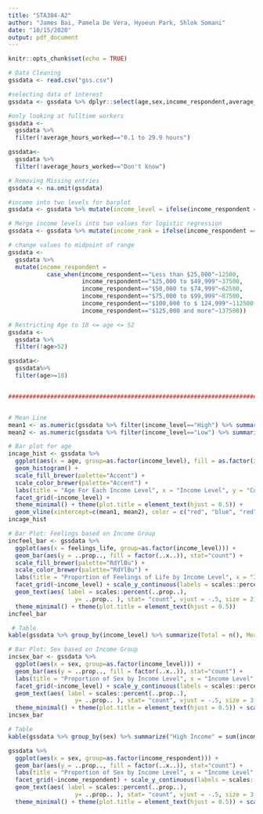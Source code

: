 ```yaml
---
title: "STA304-A2"
author: "James Bai, Pamela De Vera, Hyoeun Park, Shlok Somani"
date: "10/15/2020"
output: pdf_document
---
```


```r
knitr::opts_chunk$set(echo = TRUE)

# Data Cleaning
gssdata <- read.csv("gss.csv")

#selecting data of interest
gssdata <- gssdata %>% dplyr::select(age,sex,income_respondent,average_hours_worked,feelings_life)

#only looking at fulltime workers
gssdata <-
  gssdata %>%
  filter(!average_hours_worked=="0.1 to 29.9 hours")

gssdata<-
  gssdata %>%
  filter(!average_hours_worked=="Don't know")

# Removing Missing entries
gssdata <- na.omit(gssdata)

#income into two levels for barplot
gssdata <- gssdata %>% mutate(income_level = ifelse(income_respondent == "Less than $25,000" | income_respondent == "$25,000 to $49,999", "Low", "High"))

# Merge income levels into two values for logistic regression
gssdata <- gssdata %>% mutate(income_rank = ifelse(income_respondent == "Less than $25,000" | income_respondent == "$25,000 to $49,999", 0, 1))

# change values to midpoint of range
gssdata <-
  gssdata %>%
  mutate(income_respondent = 
           case_when(income_respondent=="Less than $25,000"~12500,
                     income_respondent=="$25,000 to $49,999"~37500,
                     income_respondent=="$50,000 to $74,999"~62500,
                     income_respondent=="$75,000 to $99,999"~87500,
                     income_respondent=="$100,000 to $ 124,999"~112500,
                     income_respondent=="$125,000 and more"~137500))

# Restricting Age to 18 <= age <= 52
gssdata <-
  gssdata %>%
  filter(!age>52)

gssdata<-
  gssdata%>%
  filter(age>=18)


######################################################################################################


# Mean Line
mean1 <- as.numeric(gssdata %>% filter(income_level=="High") %>% summarise(mean = mean(age)))
mean2 <- as.numeric(gssdata %>% filter(income_level=="Low") %>% summarise(mean = mean(age)))

# Bar plot for age
incage_hist <- gssdata %>% 
  ggplot(aes(x = age, group=as.factor(income_level), fill = as.factor(income_level))) + 
  geom_histogram() +
  scale_fill_brewer(palette="Accent") + 
  scale_color_brewer(palette="Accent") + 
  labs(title = "Age For Each Income Level", x = "Income Level", y = "Count", fill = "Income Level") +
  facet_grid(~income_level) +
  theme_minimal() + theme(plot.title = element_text(hjust = 0.5)) +
  geom_vline(xintercept=c(mean1, mean2), color = c("red", "blue", "red", "blue"), linetype="dashed")
incage_hist

# Bar Plot: Feelings based on Income Group
incfeel_bar <- gssdata %>% 
  ggplot(aes(x = feelings_life, group=as.factor(income_level))) + 
  geom_bar(aes(y = ..prop.., fill = factor(..x..)), stat="count") +
  scale_fill_brewer(palette="RdYlBu") + 
  scale_color_brewer(palette="RdYlBu") + 
  labs(title = "Proportion of Feelings of Life by Income Level", x = "Income Level", y = "Proportion", fill = "Levels of Feelings of Life", color = "Levels of Feelings of Life") +
  facet_grid(~income_level) + scale_y_continuous(labels = scales::percent) +
  geom_text(aes( label = scales::percent(..prop..),
                   y= ..prop.. ), stat= "count", vjust = -.5, size = 2) +
  theme_minimal() + theme(plot.title = element_text(hjust = 0.5))
incfeel_bar

 # Table
kable(gssdata %>% group_by(income_level) %>% summarize(Total = n(), Mean = mean(feelings_life), Median = median(feelings_life), Q1 = quantile(feelings_life, 0.25), Q3 = quantile(feelings_life, 0.75), IQR = IQR(feelings_life), Outliers = sum(feelings_life < quantile(feelings_life, 0.25) - IQR(feelings_life)*1.5 | feelings_life > quantile(feelings_life, 0.75) + IQR(feelings_life)*1.5)), caption = "Summary Statistics")

# Bar Plot: Sex based on Income Group
incsex_bar <- gssdata %>% 
  ggplot(aes(x = sex, group=as.factor(income_level))) + 
  geom_bar(aes(y = ..prop.., fill = factor(..x..)), stat="count") +
  labs(title = "Proportion of Sex by Income Level", x = "Income Level", y = "Proportion", fill = "Sex", color = "Sex") +
  facet_grid(~income_level) + scale_y_continuous(labels = scales::percent) +
  geom_text(aes( label = scales::percent(..prop..),
                   y= ..prop.. ), stat= "count", vjust = -.5, size = 3.5) +
  theme_minimal() + theme(plot.title = element_text(hjust = 0.5)) + scale_fill_manual(labels = c("Female", "Male"), values = c("red4", "blue4"))
incsex_bar

# Table
kable(gssdata %>% group_by(sex) %>% summarize("High Income" = sum(income_level == "High"), "Low Income" = sum(income_level == "Low"), "High Income Percentage" = round(sum(income_level == "High")/n(), 2), "Low Income Percentage" = round(sum(income_level == "Low")/n(), 2), "Total" = n()))

gssdata %>% 
  ggplot(aes(x = sex, group=as.factor(income_respondent))) + 
  geom_bar(aes(y = ..prop.., fill = factor(..x..)), stat="count") +
  labs(title = "Proportion of Sex by Income Level", x = "Income Level", y = "Proportion", fill = "Sex", color = "Sex") +
  facet_grid(~income_respondent) + scale_y_continuous(labels = scales::percent) +
  geom_text(aes( label = scales::percent(..prop..),
                   y= ..prop.. ), stat= "count", vjust = -.5, size = 3.5) +
  theme_minimal() + theme(plot.title = element_text(hjust = 0.5)) + scale_fill_manual(labels = c("Female", "Male"), values = c("red4", "blue4"))
```
